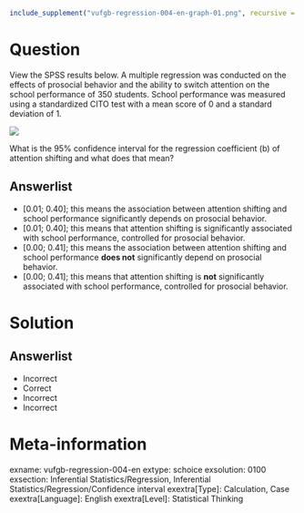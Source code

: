 ```r
include_supplement("vufgb-regression-004-en-graph-01.png", recursive = TRUE)
```
Question
========
  
View the SPSS results below. A multiple regression was conducted on the effects of prosocial behavior and the ability to switch attention on the school performance of 350 students. School performance was measured using a standardized CITO test with a mean score of 0 and a standard deviation of 1. 

![](vufgb-regression-004-en-graph-01.png) 

What is the 95% confidence interval for the regression coefficient (b) of attention shifting and what does that mean?
  
Answerlist
----------
* [0.01; 0.40]; this means the association between attention shifting and school performance significantly depends on prosocial behavior.
* [0.01; 0.40]; this means that attention shifting is significantly associated with school performance, controlled for prosocial behavior.
* [0.00; 0.41]; this means the association between attention shifting and school performance **does not** significantly depend on prosocial behavior.
* [0.00; 0.41]; this means that attention shifting is **not** significantly associated with school performance, controlled for prosocial behavior.

Solution
========

Answerlist
----------
* Incorrect
* Correct
* Incorrect
* Incorrect

Meta-information
================
exname: vufgb-regression-004-en
extype: schoice
exsolution: 0100
exsection: Inferential Statistics/Regression, Inferential Statistics/Regression/Confidence interval
exextra[Type]: Calculation, Case
exextra[Language]: English
exextra[Level]: Statistical Thinking